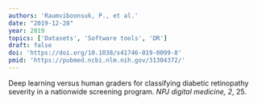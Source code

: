 ```yaml
---
authors: 'Raumviboonsuk, P., et al.'
date: "2019-12-28"
year: 2019
topics: ['Datasets', 'Software tools', 'DR']
draft: false
doi: 'https://doi.org/10.1038/s41746-019-0099-8'
pmid: 'https://pubmed.ncbi.nlm.nih.gov/31304372/'
---
```


Deep learning versus human graders for classifying diabetic retinopathy severity in a nationwide screening program. *NPJ digital medicine, 2*, 25.